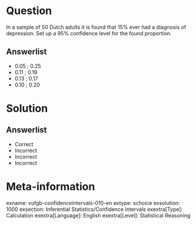 Question
========
  
In a sample of 50 Dutch adults it is found that 15% ever had a diagnosis of depression. Set up a 95% confidence level for the found proportion.
  
Answerlist
----------
* 0.05 ; 0.25
* 0.11 ; 0.19
* 0.13 ; 0.17
* 0.10 ; 0.20

Solution
========

Answerlist
----------
* Correct
* Incorrect
* Incorrect 
* Incorrect

Meta-information
================
exname: vufgb-confidenceintervals-010-en
extype: schoice
exsolution: 1000
exsection: Inferential Statistics/Confidence Intervals
exextra[Type]: Calculation
exextra[Language]: English
exextra[Level]: Statistical Reasoning